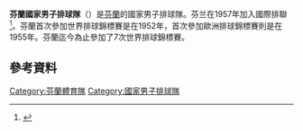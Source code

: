 '''芬蘭國家男子排球隊'''（{{lang-fi|Suomen miesten lentopallomaajoukkue}}）是[[芬蘭|芬蘭]]的國家男子排球隊。芬兰在1957年加入國際排聯<ref>{{Cite web|url=http://www.fivb.org/EN/FIVB/Confederation_CEV.asp|title=Confédération Européenne de Volleyball (CEV)|publisher=FIVB|accessdate=2015-01-30|archive-date=2015-02-15|archive-url=https://web.archive.org/web/20150215073338/http://www.fivb.org/EN/FIVB/Confederation_CEV.asp|dead-url=no}}</ref>。芬蘭首次參加世界排球錦標賽是在1952年，首次參加歐洲排球錦標賽則是在1955年。芬蘭迄今為止參加了7次世界排球錦標賽。

==參考資料==
{{reflist}}

{{芬蘭體育國家隊}}

[[Category:芬蘭體育隊|Category:芬蘭體育隊]]
[[Category:國家男子排球隊|Category:國家男子排球隊]]